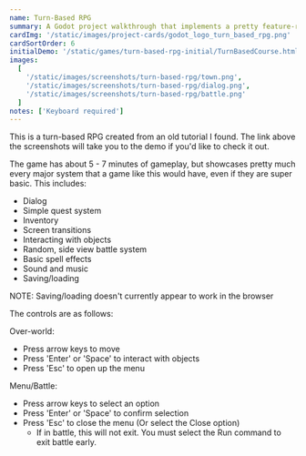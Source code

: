 ```yaml
---
name: Turn-Based RPG
summary: A Godot project walkthrough that implements a pretty feature-rich turn-based RPG
cardImg: '/static/images/project-cards/godot_logo_turn_based_rpg.png'
cardSortOrder: 6
initialDemo: '/static/games/turn-based-rpg-initial/TurnBasedCourse.html'
images:
  [
    '/static/images/screenshots/turn-based-rpg/town.png',
    '/static/images/screenshots/turn-based-rpg/dialog.png',
    '/static/images/screenshots/turn-based-rpg/battle.png'
  ]
notes: ['Keyboard required']
---
```


This is a turn-based RPG created from an old tutorial I found. The link above the screenshots will take you to the demo
if you'd like to check it out.

The game has about 5 - 7 minutes of gameplay, but showcases pretty much every major system that a game like this would
have, even if they are super basic. This includes:

- Dialog
- Simple quest system
- Inventory
- Screen transitions
- Interacting with objects
- Random, side view battle system
- Basic spell effects
- Sound and music
- Saving/loading

NOTE: Saving/loading doesn't currently appear to work in the browser

The controls are as follows:

Over-world:

- Press arrow keys to move
- Press 'Enter' or 'Space' to interact with objects
- Press 'Esc' to open up the menu

Menu/Battle:

- Press arrow keys to select an option
- Press 'Enter' or 'Space' to confirm selection
- Press 'Esc' to close the menu (Or select the Close option)
  - If in battle, this will not exit. You must select the Run command to exit battle early.
